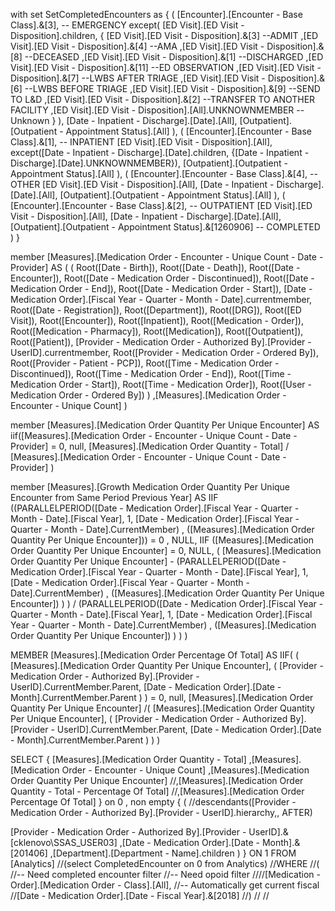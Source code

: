 


with 
set SetCompletedEncounters as
{
	(
		[Encounter].[Encounter - Base Class].&[3],				-- EMERGENCY
		except(
			[ED Visit].[ED Visit - Disposition].children,
			{
				 [ED Visit].[ED Visit - Disposition].&[3]					--ADMIT
				,[ED Visit].[ED Visit - Disposition].&[4]					--AMA
				,[ED Visit].[ED Visit - Disposition].&[8]					--DECEASED
				,[ED Visit].[ED Visit - Disposition].&[1]					--DISCHARGED
				,[ED Visit].[ED Visit - Disposition].&[11]					--ED OBSERVATION
				,[ED Visit].[ED Visit - Disposition].&[7]					--LWBS AFTER TRIAGE
				,[ED Visit].[ED Visit - Disposition].&[6]					--LWBS BEFORE TRIAGE
				,[ED Visit].[ED Visit - Disposition].&[9]					--SEND TO L&D
				,[ED Visit].[ED Visit - Disposition].&[2]					--TRANSFER TO ANOTHER FACILITY
				,[ED Visit].[ED Visit - Disposition].[All].UNKNOWNMEMBER	--Unknown
			}
		),
		[Date - Inpatient - Discharge].[Date].[All],
		[Outpatient].[Outpatient - Appointment Status].[All]
	),
	(
		[Encounter].[Encounter - Base Class].&[1],				-- INPATIENT
		[ED Visit].[ED Visit - Disposition].[All],
		except([Date - Inpatient - Discharge].[Date].children, {[Date - Inpatient - Discharge].[Date].UNKNOWNMEMBER}),
		[Outpatient].[Outpatient - Appointment Status].[All]
	),
	(
		[Encounter].[Encounter - Base Class].&[4],				-- OTHER
		[ED Visit].[ED Visit - Disposition].[All],
		[Date - Inpatient - Discharge].[Date].[All],
		[Outpatient].[Outpatient - Appointment Status].[All]
	),
	(
		[Encounter].[Encounter - Base Class].&[2],				-- OUTPATIENT
		[ED Visit].[ED Visit - Disposition].[All],
		[Date - Inpatient - Discharge].[Date].[All],
		[Outpatient].[Outpatient - Appointment Status].&[1260906]		-- COMPLETED
	)
}


member [Measures].[Medication Order - Encounter - Unique Count - Date - Provider] AS 
( 
	(
		Root([Date - Birth]),
		Root([Date - Death]),
		Root([Date - Encounter]),
		Root([Date - Medication Order - Discontinued]),
		Root([Date - Medication Order - End]),
		Root([Date - Medication Order - Start]),
		[Date - Medication Order].[Fiscal Year - Quarter - Month - Date].currentmember,
		Root([Date - Registration]),
		Root([Department]),
		Root([DRG]),
		Root([ED Visit]),
		Root([Encounter]),
		Root([Inpatient]),
		Root([Medication - Order]),
		Root([Medication - Pharmacy]),
		Root([Medication]),
		Root([Outpatient]),
		Root([Patient]),
		[Provider - Medication Order - Authorized By].[Provider - UserID].currentmember,
		Root([Provider - Medication Order - Ordered By]),
		Root([Provider - Patient - PCP]),
		Root([Time - Medication Order - Discontinued]),
		Root([Time - Medication Order - End]),
		Root([Time - Medication Order - Start]),
		Root([Time - Medication Order]),
		Root([User - Medication Order - Ordered By])
	)
	,[Measures].[Medication Order - Encounter - Unique Count]
)

member [Measures].[Medication Order Quantity Per Unique Encounter] AS 
iif([Measures].[Medication Order - Encounter - Unique Count - Date - Provider] = 0,
	null,
	[Measures].[Medication Order Quantity - Total] / [Measures].[Medication Order - Encounter - Unique Count - Date - Provider]
)

member [Measures].[Growth Medication Order Quantity Per Unique Encounter from Same Period Previous Year] AS 
IIF ((PARALLELPERIOD([Date - Medication Order].[Fiscal Year - Quarter - Month - Date].[Fiscal Year], 1, [Date - Medication Order].[Fiscal Year - Quarter - Month - Date].CurrentMember) , ([Measures].[Medication Order Quantity Per Unique Encounter])) = 0  , NULL,
    IIF ([Measures].[Medication Order Quantity Per Unique Encounter] = 0, NULL,
            (
            [Measures].[Medication Order Quantity Per Unique Encounter] - 
            (PARALLELPERIOD([Date - Medication Order].[Fiscal Year - Quarter - Month - Date].[Fiscal Year], 1, [Date - Medication Order].[Fiscal Year - Quarter - Month - Date].CurrentMember) , ([Measures].[Medication Order Quantity Per Unique Encounter])
                            )
            )
            / (PARALLELPERIOD([Date - Medication Order].[Fiscal Year - Quarter - Month - Date].[Fiscal Year], 1, [Date - Medication Order].[Fiscal Year - Quarter - Month - Date].CurrentMember) , ([Measures].[Medication Order Quantity Per Unique Encounter])
            )
        )
) 

MEMBER [Measures].[Medication Order Percentage Of Total]
 AS 
IIF(
	(
		[Measures].[Medication Order Quantity Per Unique Encounter], 
		(
			[Provider - Medication Order - Authorized By].[Provider - UserID].CurrentMember.Parent,
			[Date - Medication Order].[Date - Month].CurrentMember.Parent
		)
	) = 0, 
	null,
	[Measures].[Medication Order Quantity Per Unique Encounter]
	/(
		[Measures].[Medication Order Quantity Per Unique Encounter], 
		(
			[Provider - Medication Order - Authorized By].[Provider - UserID].CurrentMember.Parent,
			[Date - Medication Order].[Date - Month].CurrentMember.Parent
		)
	)
)

SELECT 
{
[Measures].[Medication Order Quantity - Total]
,[Measures].[Medication Order - Encounter - Unique Count]
,[Measures].[Medication Order Quantity Per Unique Encounter]
//,[Measures].[Medication Order Quantity - Total - Percentage Of Total]
//,[Measures].[Medication Order Percentage Of Total]
} on 0
, non empty 
{
(
		//descendants([Provider - Medication Order - Authorized By].[Provider - UserID].hierarchy,, AFTER)

[Provider - Medication Order - Authorized By].[Provider - UserID].&[cklenovo\SSAS_USER03]
,[Date - Medication Order].[Date - Month].&[201406]
,[Department].[Department - Name].children
)
} ON 1
FROM 
	[Analytics] 
	//(select CompletedEncounter on 0 from Analytics)
//WHERE 
//(
//-- Need completed encounter filter
//-- Need opoid filter
////[Medication - Order].[Medication Order - Class].[All],
//-- Automatically get current fiscal
//[Date - Medication Order].[Date - Fiscal Year].&[2018]
//)
//
//
